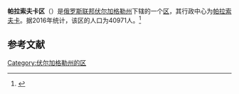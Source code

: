 {{Infobox Settlement
| official_name = 帕拉索夫卡区
| native_name = Палласовский район
| image_flag =  Flag of arms of Pallasovsky district 2008 (official).png 
| image_shield =  Coat of arms of Pallasovsky district 2008 (official).png 
| image_map =  Volgogradskaya oblast Pallasovsky rayon.png 
| settlement_type = [[区_(苏联)|区]]
| subdivision_type = [[国家|国家]]
| subdivision_type1 = [[州_(俄罗斯)|州]]
| subdivision_name = {{RUS}}
| subdivision_name1 = [[伏尔加格勒州|伏尔加格勒州]]
| seat_type = 行政中心
| seat = [[帕拉索夫卡|帕拉索夫卡]]
| population_as_of=2016
| population_footnotes = <ref name=stat />
| population_total = 40971
| timezone = [[莫斯科时间|MSK]]
| utc_offset = +3
}}
'''帕拉索夫卡区'''（{{lang-ru|Палласовский район}}）是[[俄罗斯联邦|俄罗斯联邦]][[伏尔加格勒州|伏尔加格勒州]]下辖的一个[[区_(苏联)|区]]，其行政中心为[[帕拉索夫卡|帕拉索夫卡]]。据2016年统计，该区的人口为40971人。<ref name=stat>{{cite web | url = http://www.gks.ru/free_doc/doc_2016/bul_dr/mun_obr2016.rar | title = Численность населения Российской Федерации по муниципальным образованиям на 1 января 2016 года | language = ru | access-date = 2016-12-18 | archive-date = 2019-05-13 | archive-url = https://web.archive.org/web/20190513150350/http://www.gks.ru/free_doc/doc_2016/bul_dr/mun_obr2016.rar | dead-url = no }}</ref>

== 参考文献 ==
{{reflist}}

{{Russia-stub}}

[[Category:伏尔加格勒州的区|Category:伏尔加格勒州的区]]
